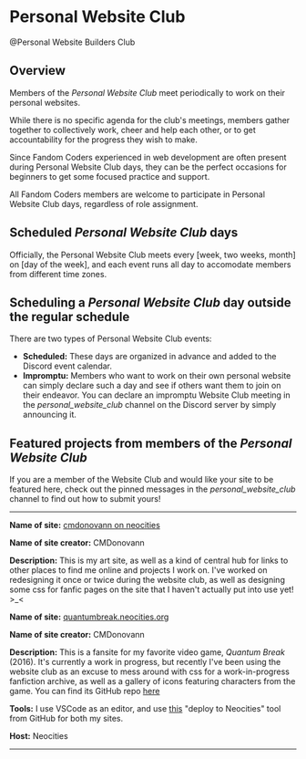 # Personal Website Club

<div
  className="discord-role"
  style={{
    color: "var(--discord-pwc-role-color)",
  }}
>
  @Personal Website Builders Club
</div>

## Overview

Members of the *Personal Website Club* meet periodically to work on their personal websites.

While there is no specific agenda for the club's meetings, members gather together to collectively work, cheer and help each other, or to get accountability for the progress they wish to make.

Since Fandom Coders experienced in web development are often present during Personal Website Club days, they can be the perfect occasions for beginners to get some focused practice and support.

All Fandom Coders members are welcome to participate in Personal Website Club days, regardless of role assignment.

## Scheduled *Personal Website Club* days

Officially, the Personal Website Club meets every [week, two weeks, month] on [day of the week], and each event runs all day to accomodate members from different time zones.

## Scheduling a *Personal Website Club* day outside the regular schedule

There are two types of Personal Website Club events:

- **Scheduled:** These days are organized in advance and added to the Discord event calendar. 
- **Impromptu:** Members who want to work on their own personal website can simply declare such a day and see if others want them to join on their endeavor. You can declare an impromptu Website Club meeting in the *personal_website_club* channel on the Discord server by simply announcing it.

## Featured projects from members of the *Personal Website Club*

If you are a member of the Website Club and would like your site to be featured here, check out the pinned messages in the *personal_website_club* channel to find out how to submit yours!

***

**Name of site:** [cmdonovann on neocities](https://cmdonovann.neocities.org/)

**Name of site creator:** CMDonovann

**Description:** This is my art site, as well as a kind of central hub for links to other places to find me online and projects I work on. I've worked on redesigning it once or twice during the website club, as well as designing some css for fanfic pages on the site that I haven't actually put into use yet! >_<

**Name of site:** [quantumbreak.neocities.org](https://quantumbreak.neocities.org/)

**Name of site creator:** CMDonovann

**Description:** This is a fansite for my favorite video game, *Quantum Break* (2016). It's currently a work in progress, but recently I've been using the website club as an excuse to mess around with css for a work-in-progress fanfiction archive, as well as a gallery of icons featuring characters from the game. You can find its GitHub repo [here](https://github.com/cmdonovann/quantumbreak-neocities)

**Tools:** I use VSCode as an editor, and use [this](https://github.com/bcomnes/deploy-to-neocities) "deploy to Neocities" tool from GitHub for both my sites.

**Host:** Neocities

***